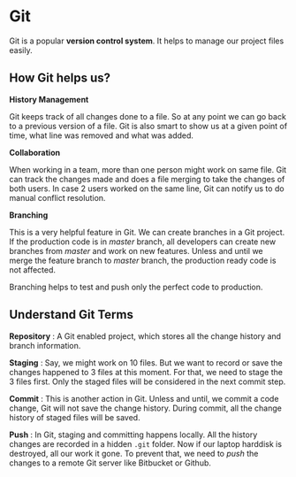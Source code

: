 # Git

Git is a popular __version control system__. It helps to manage our project files easily.

## How Git helps us?

__History Management__

Git keeps track of all changes done to a file. So at any point we can go back to a previous version of a file. Git is also smart to show us at a given point of time, what line was removed and what was added.

__Collaboration__

When working in a team, more than one person might work on same file. Git can track the changes made and does a file merging to take the changes of both users. In case 2 users worked on the same line, Git can notify us to do manual conflict resolution.

__Branching__

This is a very helpful feature in Git. We can create branches in a Git project. If the production code is in _master_ branch, all developers can create new branches from _master_ and work on new features. Unless and until we merge the feature branch to _master_ branch, the production ready code is not affected.

Branching helps to test and push only the perfect code to production.

## Understand Git Terms

__Repository__ : A Git enabled project, which stores all the change history and branch information.

__Staging__ : Say, we might work on 10 files. But we want to record or save the changes happened to 3 files at this moment. For that, we need to stage the 3 files first. Only the staged files will be considered in the next commit step.

__Commit__ : This is another action in Git. Unless and until, we commit a code change, Git will not save the change history. During commit, all the change history of staged files will be saved.

__Push__ : In Git, staging and committing happens locally. All the history changes are recorded in a hidden `.git` folder. Now if our laptop harddisk is destroyed, all our work it gone. To prevent that, we need to _push_ the changes to a remote Git server like Bitbucket or Github.